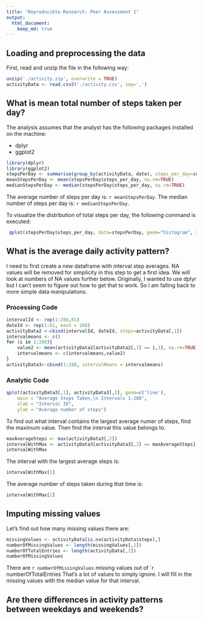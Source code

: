 ```yaml
---
title: "Reproducible Research: Peer Assessment 1"
output: 
  html_document:
    keep_md: true
---
```



## Loading and preprocessing the data

First, read and unzip the file in the following way:

```r
unzip('./activity.zip', overwrite = TRUE)
activityData <- read.csv2('./activity.csv', sep=',')

```

## What is mean total number of steps taken per day?

The analysis assumes that the analyst has the following packages installed on the machine: 

- dplyr 
- ggplot2

```r
library(dplyr)
library(ggplot2)
stepsPerDay <- summarise(group_by(activityData, date), steps_per_day=sum(steps, rm.na=TRUE))
meanStepsPerDay <- mean(stepsPerDay$steps_per_day, na.rm=TRUE)
medianStepsPerDay <- median(stepsPerDay$steps_per_day, na.rm=TRUE)
```
The average number of steps per day is: `r meanStepsPerDay`. The median number of steps per day is: `r medianStepsPerDay`.

To visualize the distribution of total steps per day, the following command is executed:

```r
 qplot(stepsPerDay$steps_per_day, data=stepsPerDay, geom="histogram", xlim=c(0,22500), xlab='Total Steps Per Day', ylab='Count', binwidth=2000)
```


## What is the average daily activity pattern?

I need to first create a new dataframe with interval step averages. NA values will be removed for simplicity in this step to get a first idea. We will look at numbers of NA values further below. Originally, I wanted to use dplyr but I can't seem to figure out how to get that to work. So I am falling back to more simple data manipulations.

### Processing Code
```r
intervalId <- rep(1:288,61)
dateId <- rep(1:61, each = 288)
activityData2 <-cbind(intervalId, dateId, steps=activityData[,1])
intervalmeans <- c()
for (i in 1:288){
    value2 <- mean(activityData2[activityData2[,1] == i,3], na.rm=TRUE)
    intervalmeans <- c(intervalmeans,value2)
}
activityData3<-cbind(1:288, intervalMeans = intervalmeans)
```

### Analytic Code

```r
qplot(activityData3[,1], activityData3[,2], geom=c('line'),
    main = "Average Steps Taken,\n Intervals 1-288",
    xlab = "Interval ID", 
    ylab = "Average number of steps")
```

To find out what interval contains the largest average numer of steps, find the maximum value. Then find the interval this value belongs to.

```r
maxAverageSteps <- max(activityData3[,2])
intervalWithMax <- activityData3[activityData3[,2] == maxAverageSteps]
intervalWithMax
```


The interval with the largest average steps is:
```r
intervalWithMax[1]
```
The average number of steps taken during that time is:
```r
intervalWithMax[2]
```

## Imputing missing values

Let's find out how many missing values there are: 
```r
missingValues <- activityData[is.na(activityData$steps),]
numberOfMissingValues <- length(missingValues[,1])
numberOfTotalEntries <- length(activityData[,1])
numberOfMissingValues
```

There are `r numberOfMissingValues` missing values out of `r numberOfTotalEntries That's a lot of values to simply ignore. I will fill in the missing values with the median value for that interval.



## Are there differences in activity patterns between weekdays and weekends?
